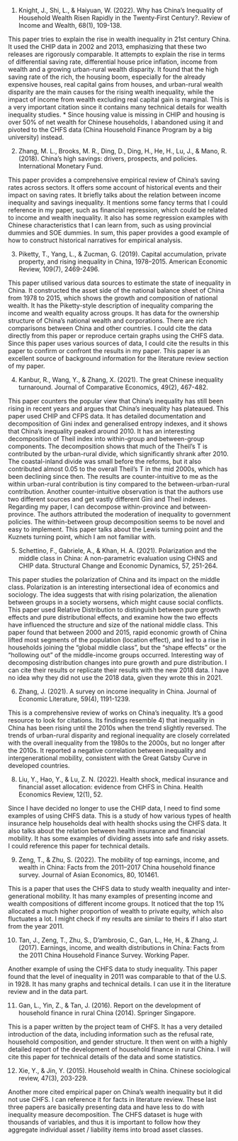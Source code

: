 1) Knight, J., Shi, L., & Haiyuan, W. (2022). Why has China’s Inequality of Household Wealth Risen Rapidly in the Twenty‐First Century?. Review of Income and Wealth, 68(1), 109-138. 

This paper tries to explain the rise in wealth inequality in 21st century China. It used the CHIP data in 2002 and 2013, emphasizing that these two releases are rigorously comparable. It attempts to explain the rise in terms of differential saving rate, differential house price inflation, income from wealth and a growing urban-rural wealth disparity. It found that the high saving rate of the rich, the housing boom, especially for the already expensive houses, real capital gains from houses, and urban-rural wealth disparity are the main causes for the rising wealth inequality, while the impact of income from wealth excluding real capital gain is marginal. This is a very important citation since it contains many technical details for wealth inequality studies. * Since housing value is missing in CHIP and housing is over 50% of net wealth for Chinese households, I abandoned using it and pivoted to the CHFS data (China Household Finance Program by a big university) instead. 

2) Zhang, M. L., Brooks, M. R., Ding, D., Ding, H., He, H., Lu, J., & Mano, R. (2018). China’s high savings: drivers, prospects, and policies. International Monetary Fund.

This paper provides a comprehensive empirical review of China’s saving rates across sectors. It offers some account of historical events and their impact on saving rates. It briefly talks about the relation between income inequality and savings inequality. It mentions some fancy terms that I could reference in my paper, such as financial repression, which could be related to income and wealth inequality. It also has some regression examples with Chinese characteristics that I can learn from, such as using provincial dummies and SOE dummies. In sum, this paper provides a good example of how to construct historical narratives for empirical analysis. 

3) Piketty, T., Yang, L., & Zucman, G. (2019). Capital accumulation, private property, and rising inequality in China, 1978–2015. American Economic Review, 109(7), 2469-2496.

This paper utilised various data sources to estimate the state of inequality in China. It constructed the asset side of the national balance sheet of China from 1978 to 2015, which shows the growth and composition of national wealth. It has the Piketty-style description of inequality comparing the income and wealth equality across groups. It has data for the ownership structure of China’s national wealth and corporations. There are rich comparisons between China and other countries. I could cite the data directly from this paper or reproduce certain graphs using the CHFS data. Since this paper uses various sources of data, I could cite the results in this paper to confirm or confront the results in my paper. This paper is an excellent source of background information for the literature review section of my paper. 

4) Kanbur, R., Wang, Y., & Zhang, X. (2021). The great Chinese inequality turnaround. Journal of Comparative Economics, 49(2), 467-482.

This paper counters the popular view that China’s inequality has still been rising in recent years and argues that China’s inequality has plateaued. This paper used CHIP and CFPS data. It has detailed documentation and decomposition of Gini index and generalised entropy indexes, and it shows that China’s inequality peaked around 2010. It has an interesting decomposition of Theil index into within-group and between-group components. The decomposition shows that much of the Theil’s T is contributed by the urban-rural divide, which significantly shrank after 2010. The coastal-inland divide was small before the reforms, but it also contributed almost 0.05 to the overall Theil’s T in the mid 2000s, which has been declining since then. The results are counter-intuitive to me as the within urban-rural contribution is tiny compared to the between-urban-rural contribution. Another counter-intuitive observation is that the authors use two different sources and get vastly different Gini and Theil indexes. Regarding my paper, I can decompose within-province and between-province. The authors attributed the moderation of inequality to government policies. The within-between group decomposition seems to be novel and easy to implement. This paper talks about the Lewis turning point and the Kuznets turning point, which I am not familiar with. 

5) Schettino, F., Gabriele, A., & Khan, H. A. (2021). Polarization and the middle class in China: A non-parametric evaluation using CHNS and CHIP data. Structural Change and Economic Dynamics, 57, 251-264.

This paper studies the polarization of China and its impact on the middle class. Polarization is an interesting intersectional idea of economics and sociology. The idea suggests that with rising polarization, the alienation between groups in a society worsens, which might cause social conflicts. This paper used Relative Distribution to distinguish between pure growth effects and pure distributional effects, and examine how the two effects have influenced the structure and size of the national middle class. This paper found that between 2000 and 2015, rapid economic growth of China lifted most segments of the population (location effect), and led to a rise in households joining the “global middle class”, but the “shape effects” or the “hollowing out” of the middle-income groups occurred. Interesting way of decomposing distribution changes into pure growth and pure distribution. I can cite their results or replicate their results with the new 2018 data. I have no idea why they did not use the 2018 data, given they wrote this in 2021. 

6) Zhang, J. (2021). A survey on income inequality in China. Journal of Economic Literature, 59(4), 1191-1239.

This is a comprehensive review of works on China’s inequality. It’s a good resource to look for citations. Its findings resemble 4) that inequality in China has been rising until the 2010s when the trend slightly reversed. The trends of urban-rural disparity and regional inequality are closely correlated with the overall inequality from the 1980s to the 2000s, but no longer after the 2010s. It reported a negative correlation between inequality and intergenerational mobility, consistent with the Great Gatsby Curve in developed countries. 

8) Liu, Y., Hao, Y., & Lu, Z. N. (2022). Health shock, medical insurance and financial asset allocation: evidence from CHFS in China. Health Economics Review, 12(1), 52.

Since I have decided no longer to use the CHIP data, I need to find some examples of using CHFS data. This is a study of how various types of health insurance help households deal with health shocks using the CHFS data. It also talks about the relation between health insurance and financial mobility. It has some examples of dividing assets into safe and risky assets. I could reference this paper for technical details. 

9) Zeng, T., & Zhu, S. (2022). The mobility of top earnings, income, and wealth in China: Facts from the 2011–2017 China household finance survey. Journal of Asian Economics, 80, 101461.

This is a paper that uses the CHFS data to study wealth inequality and inter-generational mobility. It has many examples of presenting income and wealth compositions of different income groups. It noticed that the top 1% allocated a much higher proportion of wealth to private equity, which also fluctuates a lot. I might check if my results are similar to theirs if I also start from the year 2011. 

10) Tan, J., Zeng, T., Zhu, S., D’ambrosio, C., Gan, L., He, H., & Zhang, J. (2017). Earnings, income, and wealth distributions in China: Facts from the 2011 China Household Finance Survey. Working Paper.

Another example of using the CHFS data to study inequality. This paper found that the level of inequality in 2011 was comparable to that of the U.S. in 1928. It has many graphs and technical details. I can use it in the literature review and in the data part. 

11) Gan, L., Yin, Z., & Tan, J. (2016). Report on the development of household finance in rural China (2014). Springer Singapore.

This is a paper written by the project team of CHFS. It has a very detailed introduction of the data, including information such as the refusal rate, household composition, and gender structure. It then went on with a highly detailed report of the development of household finance in rural China. I will cite this paper for technical details of the data and some statistics. 

12) Xie, Y., & Jin, Y. (2015). Household wealth in China. Chinese sociological review, 47(3), 203-229.

Another more cited empirical paper on China’s wealth inequality but it did not use CHFS. I can reference it for facts in literature review. These last three papers are basically presenting data and have less to do with inequality measure decomposition. The CHFS dataset is huge with thousands of variables, and thus it is important to follow how they aggregate individual asset / liability items into broad asset classes. 
